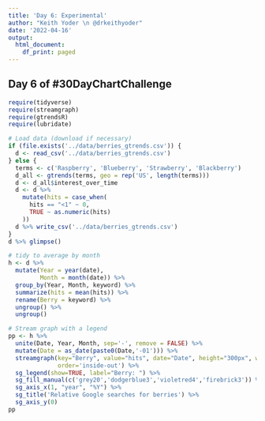 ```yaml
---
title: 'Day 6: Experimental'
author: "Keith Yoder \n @drkeithyoder"
date: '2022-04-16'
output:
  html_document:
    df_print: paged
---
```


## Day 6 of \#30DayChartChallenge

```r
require(tidyverse)
require(streamgraph)
require(gtrendsR)
require(lubridate)
```

```r
# Load data (download if necessary)
if (file.exists('../data/berries_gtrends.csv')) {
  d <- read_csv('../data/berries_gtrends.csv')
} else {
  terms <- c('Raspberry', 'Blueberry', 'Strawberry', 'Blackberry')
  d_all <- gtrends(terms, geo = rep('US', length(terms)))
  d <- d_all$interest_over_time
  d <- d %>%
    mutate(hits = case_when(
      hits == "<1" ~ 0,
      TRUE ~ as.numeric(hits)
    ))
  d %>% write_csv('../data/berries_gtrends.csv')
}
d %>% glimpse()
```


```r
# tidy to average by month
h <- d %>%
  mutate(Year = year(date),
         Month = month(date)) %>%
  group_by(Year, Month, keyword) %>%
  summarize(hits = mean(hits)) %>%
  rename(Berry = keyword) %>%
  ungroup() %>%
  ungroup() 
```

```r
# Stream graph with a legend
pp <- h %>%
  unite(Date, Year, Month, sep='-', remove = FALSE) %>% 
  mutate(Date = as_date(paste0(Date,'-01'))) %>%
  streamgraph(key="Berry", value="hits", date="Date", height="300px", width="1000px",
              order='inside-out') %>%
  sg_legend(show=TRUE, label="Berry: ") %>%
  sg_fill_manual(c('grey20','dodgerblue3','violetred4','firebrick3')) %>%
  sg_axis_x(1, "year", "%Y") %>%
  sg_title('Relative Google searches for berries') %>%
  sg_axis_y(0)
pp
```


